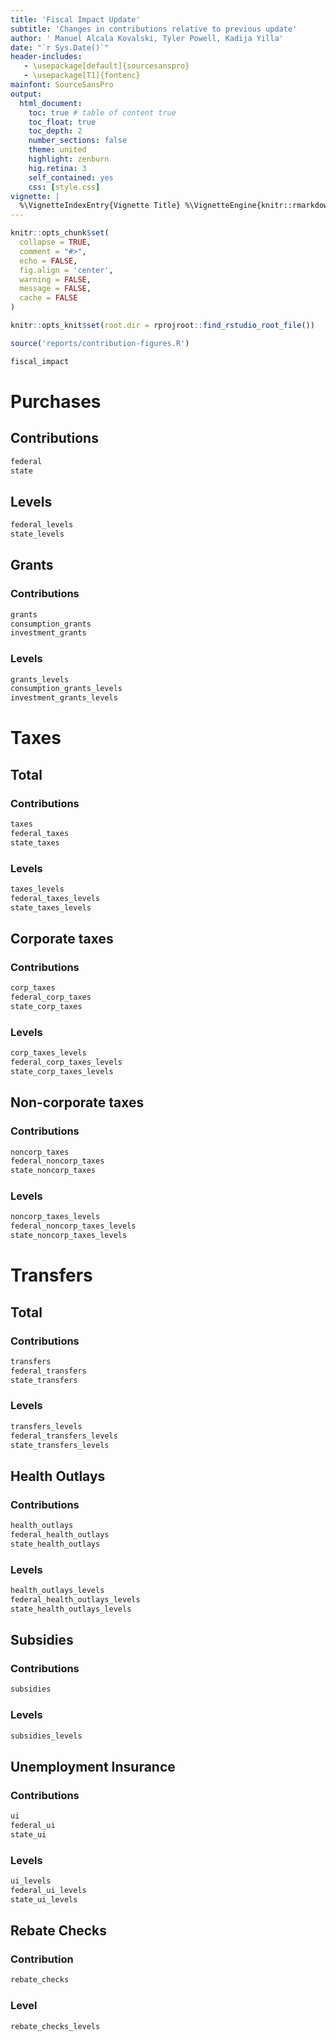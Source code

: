 ```yaml
---
title: 'Fiscal Impact Update'
subtitle: 'Changes in contributions relative to previous update'
author: ' Manuel Alcala Kovalski, Tyler Powell, Kadija Yilla'
date: "`r Sys.Date()`"
header-includes:
   - \usepackage[default]{sourcesanspro}
   - \usepackage[T1]{fontenc}
mainfont: SourceSansPro
output:
  html_document:
    toc: true # table of content true
    toc_float: true
    toc_depth: 2
    number_sections: false 
    theme: united
    highlight: zenburn 
    hig.retina: 3
    self_contained: yes
    css: [style.css]
vignette: |
  %\VignetteIndexEntry{Vignette Title} %\VignetteEngine{knitr::rmarkdown} %\VignetteEncoding{UTF-8}
---
```


```r
knitr::opts_chunk$set(
  collapse = TRUE,
  comment = "#>", 
  echo = FALSE,
  fig.align = 'center',
  warning = FALSE,
  message = FALSE,
  cache = FALSE
)

knitr::opts_knit$set(root.dir = rprojroot::find_rstudio_root_file())
```

```r
source('reports/contribution-figures.R')
```

```r
fiscal_impact
```

# Purchases  {.tabset .tabset-pills}

## Contributions

```r
federal
state
```
## Levels 
```r
federal_levels
state_levels

```


## Grants {.tabset .tabset-pills}
### Contributions

```r
grants 
consumption_grants 
investment_grants 
```

### Levels

```r
grants_levels 
consumption_grants_levels
investment_grants_levels
```

# Taxes

## Total {.tabset .tabset-pills}

### Contributions

```r
taxes
federal_taxes
state_taxes
```

### Levels

```r
taxes_levels
federal_taxes_levels
state_taxes_levels
```

## Corporate taxes {.tabset .tabset-pills}

### Contributions

```r
corp_taxes
federal_corp_taxes
state_corp_taxes
```

### Levels

```r
corp_taxes_levels
federal_corp_taxes_levels
state_corp_taxes_levels
```

## Non-corporate taxes {.tabset .tabset-pills}

### Contributions

```r
noncorp_taxes
federal_noncorp_taxes
state_noncorp_taxes
```

### Levels

```r
noncorp_taxes_levels
federal_noncorp_taxes_levels
state_noncorp_taxes_levels
```

# Transfers

## Total {.tabset .tabset-pills}
### Contributions

```r
transfers
federal_transfers
state_transfers
```

### Levels

```r
transfers_levels
federal_transfers_levels
state_transfers_levels
```

## Health Outlays {.tabset .tabset-pills}

### Contributions

```r
health_outlays
federal_health_outlays
state_health_outlays
```

### Levels

```r
health_outlays_levels
federal_health_outlays_levels
state_health_outlays_levels
```

## Subsidies {.tabset .tabset-pills}

### Contributions

```r
subsidies

```

### Levels

```r

subsidies_levels
```

## Unemployment Insurance {.tabset .tabset-pills}

### Contributions

```r
ui
federal_ui
state_ui
```

### Levels

```r

ui_levels
federal_ui_levels
state_ui_levels
```

## Rebate Checks {.tabset .tabset-pills}

### Contribution

```r
rebate_checks
```

### Level

```r
rebate_checks_levels
```

